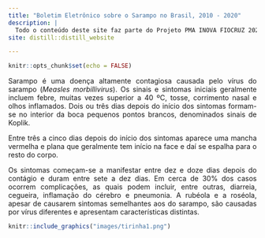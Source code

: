 ```yaml
---
title: "Boletim Eletrônico sobre o Sarampo no Brasil, 2010 - 2020"
description: |
  Todo o conteúdo deste site faz parte do Projeto PMA INOVA FIOCRUZ 2020, intitulado *Análise geográfica da Cobertura Vacinal e a ocorrência do Sarampo no Brasil, 2000-2019.*
site: distill::distill_website

---
```


```r
knitr::opts_chunk$set(echo = FALSE)

```


<p align="justify">Sarampo é uma doença altamente contagiosa causada pelo vírus do sarampo (*Measles morbillivirus*). Os sinais e sintomas iniciais geralmente incluem febre, muitas vezes superior a 40 ºC, tosse, corrimento nasal e olhos inflamados. Dois ou três dias depois do início dos sintomas formam-se no interior da boca pequenos pontos brancos, denominados sinais de Koplik.</p>

<p align="justify">Entre três a cinco dias depois do início dos sintomas aparece uma mancha vermelha e plana que geralmente tem início na face e daí se espalha para o resto do corpo. </p>

<p align="justify">Os sintomas começam-se a manifestar entre dez e doze dias depois do contágio e duram entre sete a dez dias. Em cerca de 30% dos casos ocorrem complicações, as quais podem incluir, entre outras, diarreia, cegueira, inflamação do cérebro e pneumonia. A rubéola e a roséola, apesar de causarem sintomas semelhantes aos do sarampo, são causadas por vírus diferentes e apresentam características distintas.</p>

```r
knitr::include_graphics("images/tirinha1.png")
```